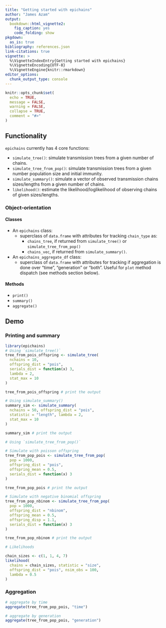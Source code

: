 ```yaml
---
title: "Getting started with epichains"
author: "James Azam"
output:
  bookdown::html_vignette2:
    fig_caption: yes
    code_folding: show
pkgdown:
  as_is: true
bibliography: references.json
link-citations: true
vignette: >
  %\VignetteIndexEntry{Getting started with epichains}
  %\VignetteEncoding{UTF-8}
  %\VignetteEngine{knitr::rmarkdown}
editor_options: 
  chunk_output_type: console
---
```


```r
knitr::opts_chunk$set(
  echo = TRUE,
  message = FALSE,
  warning = FALSE,
  collapse = TRUE,
  comment = "#>"
)
```

## Functionality

`epichains` currently has 4 core functions:

* `simulate_tree()`: simulate transmission trees from a given number of chains.
* `simulate_tree_from_pop()`: simulate transmission trees from a given number 
  population size and initial immunity.
* `simulate_summary()`: simulate a vector of observed transmission chains 
  sizes/lengths from a given number of chains.
* `likelihood()`: estimate the likelihood/loglikelihood of observing
  chains of given sizes/lengths.

### Object-orientation

#### Classes

* An `epichains` class:
  * superclass of `data.frame` with attributes for tracking `chain_type` as: 
    * `chains_tree`, if returned from `simulate_tree()` or 
    `simulate_tree_from_pop()`
    * `chains_vec`, if returned from `simulate_summary()`.
* An `epichains_aggregate_df` class:
  * superclass of `data.frame` with attributes for tracking if aggregation is 
  done over "time", "generation" or "both". Useful for `plot` method dispatch 
  (see methods section below).

#### Methods

* `print()`
* `summary()`
* `aggregate()`

## Demo

### Printing and summary
```r
library(epichains)
# Using `simulate_tree()`
tree_from_pois_offspring <- simulate_tree(
  nchains = 10,
  offspring_dist = "pois",
  serials_dist = function(x) 3,
  lambda = 2,
  stat_max = 10
)

tree_from_pois_offspring # print the output

# Using simulate_summary()
summary_sim <- simulate_summary(
  nchains = 50, offspring_dist = "pois",
  statistic = "length", lambda = 2,
  stat_max = 10
)

summary_sim # print the output

# Using `simulate_tree_from_pop()`

# Simulate with poisson offspring
tree_from_pop_pois <- simulate_tree_from_pop(
  pop = 1000,
  offspring_dist = "pois",
  offspring_mean = 0.5,
  serials_dist = function(x) 3
)

tree_from_pop_pois # print the output

# Simulate with negative binomial offspring
tree_from_pop_nbinom <- simulate_tree_from_pop(
  pop = 1000,
  offspring_dist = "nbinom",
  offspring_mean = 0.5,
  offspring_disp = 1.1,
  serials_dist = function(x) 3
)

tree_from_pop_nbinom # print the output

# Likelihoods

chain_sizes <- c(1, 1, 4, 7)
likelihood(
  chains = chain_sizes, statistic = "size",
  offspring_dist = "pois", nsim_obs = 100,
  lambda = 0.5
)
```

### Aggregation
```r
# aggregate by time
aggregate(tree_from_pop_pois, "time")

# aggregate by generation
aggregate(tree_from_pop_pois, "generation")
```
